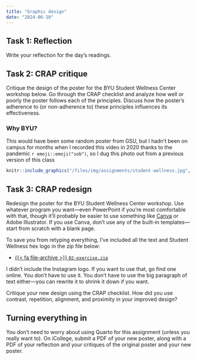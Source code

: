 ```yaml
---
title: "Graphic design"
date: "2024-06-10"
---
```


## Task 1: Reflection

Write your reflection for the day's readings.

## Task 2: CRAP critique

Critique the design of the poster for the BYU Student Wellness Center workshop below. Go through the CRAP checklist and analyze how well or poorly the poster follows each of the principles. Discuss how the poster's adherence to (or non-adherence to) these principles influences its effectiveness.

::: {.callout-note}
### Why BYU?

This would have been some random poster from GSU, but I hadn't been on campus for months when I recorded this video in 2020 thanks to the pandemic `r emoji::emoji("sob")`, so I dug this photo out from a previous version of this class
:::

```r
knitr::include_graphics("/files/img/assignments/student-wellness.jpg", error = FALSE)
```


## Task 3: CRAP redesign

Redesign the poster for the BYU Student Wellness Center workshop. Use whatever program you want—even PowerPoint if you're most comfortable with that, though it'll probably be easier to use something like [Canva](https://www.canva.com/) or Adobe Illustrator. If you use Canva, don't use any of the built-in templates—start from scratch with a blank page.

To save you from retyping everything, I've included all the text and Student Wellness hex logo in the zip file below:

- [{{< fa file-archive >}} `02-exercise.zip`](/projects/02-exercise.zip)

I didn't include the Instagram logo. If you want to use that, go find one online. You don't have to use it. You don't have to use the big paragraph of text either—you can rewrite it to shrink it down if you want.

Critique your new design using the CRAP checklist. How did you use contrast, repetition, alignment, and proximity in your improved design?


## Turning everything in

You don't need to worry about using Quarto for this assignment (unless you really want to). On iCollege, submit a PDF of your new poster, along with a PDF of your reflection and your critiques of the original poster and your new poster.
